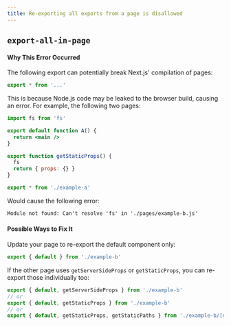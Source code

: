 ```yaml
---
title: Re-exporting all exports from a page is disallowed
---
```


## `export-all-in-page`

#### Why This Error Occurred

The following export can potentially break Next.js' compilation of pages:

```jsx filename="pages/example.js"
export * from '...'
```

This is because Node.js code may be leaked to the browser build, causing an error. For example, the following two pages:

```jsx filename="pages/example-a.js"
import fs from 'fs'

export default function A() {
  return <main />
}

export function getStaticProps() {
  fs
  return { props: {} }
}
```

```jsx filename="pages/example-b.js"
export * from './example-a'
```

Would cause the following error:

```txt
Module not found: Can't resolve 'fs' in './pages/example-b.js'
```

#### Possible Ways to Fix It

Update your page to re-export the default component only:

```jsx filename="pages/example-a.js"
export { default } from './example-b'
```

If the other page uses `getServerSideProps` or `getStaticProps`, you can re-export those individually too:

```jsx filename="pages/example-a.js"
export { default, getServerSideProps } from './example-b'
// or
export { default, getStaticProps } from './example-b'
// or
export { default, getStaticProps, getStaticPaths } from './example-b/[dynamic]'
```
